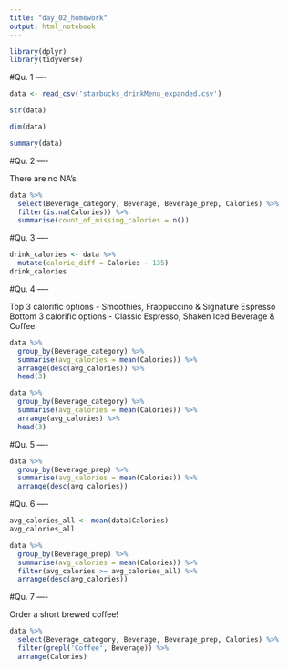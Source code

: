 ```yaml
---
title: "day_02_homework"
output: html_notebook
---
```


```r
library(dplyr)
library(tidyverse)
```

#Qu. 1 ----

```r
data <- read_csv('starbucks_drinkMenu_expanded.csv')
```

```r
str(data)
```

```r
dim(data)
```

```r
summary(data)
```


#Qu. 2 ----

There are no NA's

```r
data %>%   
  select(Beverage_category, Beverage, Beverage_prep, Calories) %>% 
  filter(is.na(Calories)) %>% 
  summarise(count_of_missing_calories = n())
```

#Qu. 3 ----

```r
drink_calories <- data %>% 
  mutate(calorie_diff = Calories - 135)
drink_calories
```

#Qu. 4 ----

Top 3 calorific options - Smoothies, Frappuccino & Signature Espresso
Bottom 3 calorific options - Classic Espresso, Shaken Iced Beverage & Coffee

```r
data %>%
  group_by(Beverage_category) %>% 
  summarise(avg_calories = mean(Calories)) %>% 
  arrange(desc(avg_calories)) %>% 
  head(3)
```

```r
data %>%
  group_by(Beverage_category) %>% 
  summarise(avg_calories = mean(Calories)) %>% 
  arrange(avg_calories) %>% 
  head(3)
```

#Qu. 5 ----

```r
data %>% 
  group_by(Beverage_prep) %>% 
  summarise(avg_calories = mean(Calories)) %>% 
  arrange(desc(avg_calories))
```

#Qu. 6 ----

```r
avg_calories_all <- mean(data$Calories)
avg_calories_all
```


```r
data %>% 
  group_by(Beverage_prep) %>% 
  summarise(avg_calories = mean(Calories)) %>%
  filter(avg_calories >= avg_calories_all) %>% 
  arrange(desc(avg_calories))
```

#Qu. 7 ----

Order a short brewed coffee!

```r
data %>%
  select(Beverage_category, Beverage, Beverage_prep, Calories) %>% 
  filter(grepl('Coffee', Beverage)) %>% 
  arrange(Calories)
```

